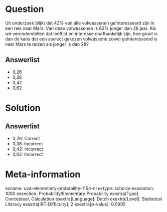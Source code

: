 Question
========

Uit onderzoek blijkt dat 42% van alle volwassenen geïnteresseerd zijn in
een reis naar Mars. Van deze volwassenen is 62% jonger dan 28 jaar. Als
we veronderstellen dat leeftijd en interesse onafhankelijk zijn, hoe
groot is dan de kans dat een aselect gekozen volwassene zowel
geïnteresseerd is naar Mars te reizen als jonger is dan 28?

Answerlist
----------

* 0,26
* 0,38
* 0,42
* 0,62

Solution
========

Answerlist
----------

* 0,26: Correct
* 0,38: Incorrect
* 0,42: Incorrect
* 0,62: Incorrect

Meta-information
================
exname: uva-elementary-probability-1154-nl
extype: schoice
exsolution: 1000
exsection: Probability/Elementary Probability 
exextra[Type]: Conceptual, Calculation
exextra[Language]: Dutch
exextra[Level]: Statistical Literacy
exextra[IRT-Difficulty]: 2
exextra[p-value]: 0.5905
